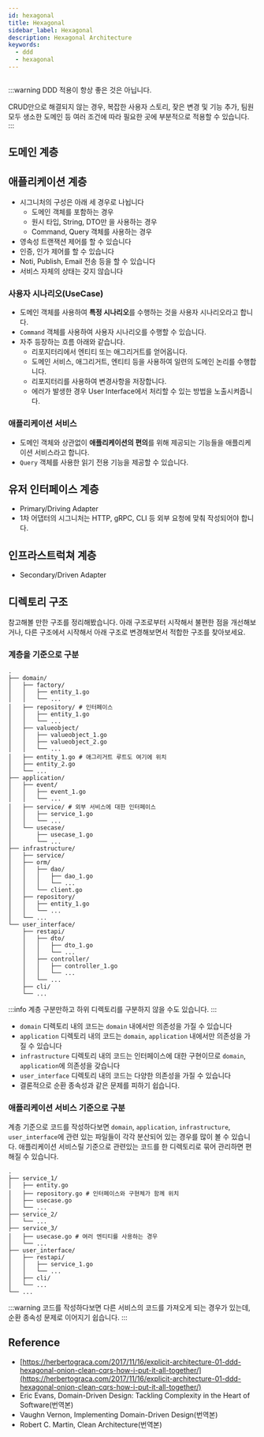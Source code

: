 ```yaml
---
id: hexagonal
title: Hexagonal
sidebar_label: Hexagonal
description: Hexagonal Architecture
keywords:
  - ddd
  - hexagonal
---
```



<center>
	<Image img={require('@site/static/img/lang/design/DDD-Architecture.jpg')} width={900} />
</center>

:::warning
DDD 적용이 항상 좋은 것은 아닙니다.

CRUD만으로 해결되지 않는 경우, 복잡한 사용자 스토리, 잦은 변경 및 기능 추가, 팀원 모두 생소한 도메인 등 여러 조건에 따라 필요한 곳에 부분적으로 적용할 수 있습니다.
:::

## 도메인 계층

## 애플리케이션 계층

- 시그니처의 구성은 아래 세 경우로 나뉩니다
  - 도메인 객체를 포함하는 경우
  - 원시 타입, String, DTO만 을 사용하는 경우
  - Command, Query 객체를 사용하는 경우
- 영속성 트랜잭션 제어를 할 수 있습니다
- 인증, 인가 제어를 할 수 있습니다
- Noti, Publish, Email 전송 등을 할 수 있습니다
- 서비스 자체의 상태는 갖지 않습니다

### 사용자 시나리오(UseCase)

- 도메인 객체를 사용하여 **특정 시나리오**를 수행하는 것을 사용자 시나리오라고 합니다.
- `Command` 객체를 사용하여 사용자 시나리오를 수행할 수 있습니다.
- 자주 등장하는 흐름 아래와 같습니다.
  - 리포지터리에서 엔티티 또는 애그리거트를 얻어옵니다.
  - 도메인 서비스, 애그리거트, 엔티티 등을 사용하여 일련의 도메인 논리를 수행합니다.
  - 리포지터리를 사용하여 변경사항을 저장합니다.
  - 에러가 발생한 경우 User Interface에서 처리할 수 있는 방법을 노출시켜줍니다.

### 애플리케이션 서비스

- 도메인 객체와 상관없이 **애플리케이션의 편의**를 위해 제공되는 기능들을 애플리케이션 서비스라고 합니다.
- `Query` 객체를 사용한 읽기 전용 기능을 제공할 수 있습니다.

## 유저 인터페이스 계층

- Primary/Driving Adapter
- 1차 어댑터의 시그니처는 HTTP, gRPC, CLI 등 외부 요청에 맞춰 작성되어야 합니다.

## 인프라스트럭쳐 계층

- Secondary/Driven Adapter

## 디렉토리 구조

참고해볼 만한 구조를 정리해봤습니다. 아래 구조로부터 시작해서 불편한 점을 개선해보거나, 다른 구조에서 시작해서 아래 구조로 변경해보면서 적합한 구조를 찾아보세요.

### 계층을 기준으로 구분

```shell
.
├── domain/
│   ├── factory/
│   │   ├── entity_1.go
│   │   └── ...
│   ├── repository/ # 인터페이스
│   │   ├── entity_1.go
│   │   └── ...
│   ├── valueobject/
│   │   ├── valueobject_1.go
│   │   ├── valueobject_2.go
│   │   └── ...
│   ├── entity_1.go # 애그리거트 루트도 여기에 위치
│   ├── entity_2.go
│   └── ...
├── application/
│   ├── event/
│   │   ├── event_1.go
│   │   └── ...
│   ├── service/ # 외부 서비스에 대한 인터페이스
│   │   ├── service_1.go
│   │   └── ...
│   └── usecase/
│       ├── usecase_1.go
│       └── ...
├── infrastructure/
│   ├── service/
│   ├── orm/
│   │   ├── dao/
│   │   │   ├── dao_1.go
│   │   │   └── ...
│   │   └── client.go
│   ├── repository/
│   │   ├── entity_1.go
│   │   └── ...
│   └── ...
└── user_interface/
    ├── restapi/
    │   ├── dto/
    │   │   ├── dto_1.go
    │   │   └── ...
    │   ├── controller/
    │   │   ├── controller_1.go
    │   │   └── ...
    │   └── ...
    ├── cli/
    └── ...
```

:::info
계층 구분만하고 하위 디렉토리를 구분하지 않을 수도 있습니다.
:::

- `domain` 디렉토리 내의 코드는 `domain` 내에서만 의존성을 가질 수 있습니다
- `application` 디렉토리 내의 코드는 `domain`, `application` 내에서만 의존성을 가질 수 있습니다
- `infrastructure` 디렉토리 내의 코드는 인터페이스에 대한 구현이므로 `domain`, `application`에 의존성을 갖습니다
- `user_interface` 디렉토리 내의 코드는 다양한 의존성을 가질 수 있습니다
- 결론적으로 순환 종속성과 같은 문제를 피하기 쉽습니다.

### 애플리케이션 서비스 기준으로 구분

계층 기준으로 코드를 작성하다보면 `domain`, `application`, `infrastructure`, `user_interface`에 관련 있는 파일들이 각각 분산되어 있는 경우를 많이 볼 수 있습니다. 애플리케이션 서비스릴 기준으로 관련있는 코드를 한 디렉토리로 묶어 관리하면 편해질 수 있습니다.

```shell
.
├── service_1/
│   ├── entity.go
│   ├── repository.go # 인터페이스와 구현체가 함께 위치
│   ├── usecase.go
│   └── ...
├── service_2/
│   └── ...
├── service_3/
│   ├── usecase.go # 여러 엔티티를 사용하는 경우
│   └── ...
├── user_interface/
│   ├── restapi/
│   │   ├── service_1.go
│   │   └── ...
│   ├── cli/
│   └── ...
└── ...
```

:::warning
코드를 작성하다보면 다른 서비스의 코드를 가져오게 되는 경우가 있는데, 순환 종속성 문제로 이어지기 쉽습니다.
:::

## Reference

- [https://herbertograca.com/2017/11/16/explicit-architecture-01-ddd-hexagonal-onion-clean-cqrs-how-i-put-it-all-together/](https://herbertograca.com/2017/11/16/explicit-architecture-01-ddd-hexagonal-onion-clean-cqrs-how-i-put-it-all-together/)
- Eric Evans, Domain-Driven Design: Tackling Complexity in the Heart of Software(번역본)
- Vaughn Vernon, Implementing Domain-Driven Design(번역본)
- Robert C. Martin, Clean Architecture(번역본)
